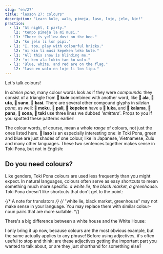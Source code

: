 ```yaml
---
slug: "en/27"
title: "lesson 27: colours"
description: "Learn kule, walo, pimeja, laso, loje, jelo, kin!"
practice:
  - l1: "At night, I party."
    l2: "tenpo pimeja la mi musi."
  - l1: "There is yellow dust on the bee."
    l2: "ko jelo li lon pipi."
  - l1: "I, too, play with colourful bricks."
    l2: "mi kin li musi kepeken leko kule."
  - l1: "All this snow is blinding me."
    l2: "mi ken ala lukin tan ko walo."
  - l1: "Blue, white, and red are on the flag."
    l2: "laso en walo en loje li lon lipu."
---
```



Let's talk colours!

<List>
  <Word sl="kule" m="colour, kind; colourful" />
  <Word sl="walo" m="white, pale" />
  <Word sl="pimeja" m="black, dark" />
  <Word sl="loje" m="red, magenta" />
  <Word sl="jelo" m="yellow" />
  <Word sl="laso" m="green, teal, blue" />
</List>

In *sitelen pona*, many colour words look as if they were *compounds*: they consist of a triangle from **󱤞 kule** combined with another word, like **󱤂 ala**, **󱥰 uta**, **󱥤 suno**, **󱤗 kasi**. There are several other compound glyphs in *sitelen pona*, as well: **󱤶 moku**, **󱥉 pali**, **󱤙 kepeken** have a **󱤭 luka**, and **󱤕 kalama**, **󱥌 pana**, **󱥡 sona**, **󱥬 toki** use three lines we dubbed *'emitters'*. Props to you if you spotted these patterns earlier!

The colour words, of course, mean a whole *range* of colours, not just the ones listed here. **󱤣 laso** is an especially interesting one: in Toki Pona, green and blue are just shades of one colour, like in Japanese, Vietnamese, Zulu and many other languages. These two sentences together makes sense in Toki Pona, but not in English:

<List>
  <Word sl="kin" m="also, too" />
  <Sentence sl="sewi li laso." m="The sky is blue." />
  <Sentence sl="kasi kin li laso." m="The grass, too, is green." />
</List>

## Do you need colours?

Like genders, Toki Pona colours are used less frequently than you might expect. In natural languages, colours often serve as easy shortcuts to mean something much more specific: *a white lie*, *the black market*, *a greenhouse*. Toki Pona doesn't like shortcuts that don't get to the point:

{/* A note for translators */}
{/*
  "white lie, black market, greenhouse" may not make sense in your language.
  You may replace them with similar colour-noun pairs that are more suitable.
*/}

<List>
  <Sentence sl="tomo laso" m="a green house" />
  <Sentence sl="tomo kasi" m="a greenhouse" />
</List>

There's a big difference between a white house and the White House:

<List>
  <Sentence sl="tomo walo" m="a white house" />
  <Sentence sl="tomo ni la jan li lawa e ma Mewika." m="the White House" />
</List>

I only bring it up now, because colours are the most obvious example, but the same actually applies to any phrase! Before using adjectives, it's often useful to stop and think: are these adjectives getting the important part you wanted to talk about, or are they just shorthand for something else?

<Practice exercises={frontmatter.practice} />
